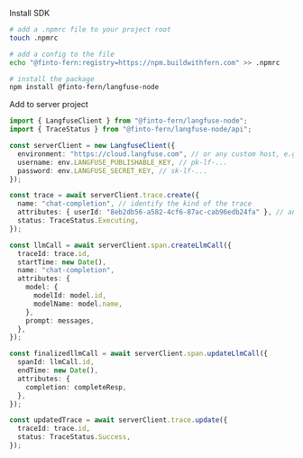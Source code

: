 Install SDK

```bash
# add a .npmrc file to your project root
touch .npmrc

# add a config to the file
echo "@finto-fern:registry=https://npm.buildwithfern.com" >> .npmrc

# install the package
npm install @finto-fern/langfuse-node
```

Add to server project

```typescript filename="server.ts"
import { LangfuseClient } from "@finto-fern/langfuse-node";
import { TraceStatus } from "@finto-fern/langfuse-node/api";

const serverClient = new LangfuseClient({
  environment: "https://cloud.langfuse.com", // or any custom host, e.g. http://localhost:3030
  username: env.LANGFUSE_PUBLISHABLE_KEY, // pk-lf-...
  password: env.LANGFUSE_SECRET_KEY, // sk-lf-...
});

const trace = await serverClient.trace.create({
  name: "chat-completion", // identify the kind of the trace
  attributes: { userId: "8eb2db56-a582-4cf6-87ac-cab96edb24fa" }, // any custom attributes
  status: TraceStatus.Executing,
});

const llmCall = await serverClient.span.createLlmCall({
  traceId: trace.id,
  startTime: new Date(),
  name: "chat-completion",
  attributes: {
    model: {
      modelId: model.id,
      modelName: model.name,
    },
    prompt: messages,
  },
});

const finalizedllmCall = await serverClient.span.updateLlmCall({
  spanId: llmCall.id,
  endTime: new Date(),
  attributes: {
    completion: completeResp,
  },
});

const updatedTrace = await serverClient.trace.update({
  traceId: trace.id,
  status: TraceStatus.Success,
});
```
